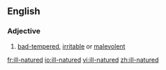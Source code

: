 ==English==
===Adjective===
{{en-adj}}
# [[bad-tempered]], [[irritable]] or [[malevolent]]

[[fr:ill-natured]]
[[io:ill-natured]]
[[vi:ill-natured]]
[[zh:ill-natured]]